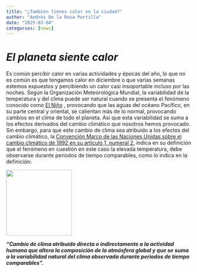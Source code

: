 ```yaml
---
title: "¿También tienes calor en la ciudad?"
author: "Andrés De la Rosa Portilla"
date: "2025-03-04"
categories: [news]
---
```


# ***El planeta siente calor*** {#sec-el-planeta-siente-calor-}

Es común percibir calor en varias actividades y épocas del año, lo que no es común es que tengamos calor en diciembre o que varias semanas estemos expuestos y percibiendo un calor casi insoportable incluso por las noches. Según la Organización Meteorológica Mundial, la variabilidad de la temperatura y del clima puede ser natural cuando se presenta el fenómeno conocido como [El Niño](#0){style="(El Niño color:orange)"} , provocando que las aguas del océano Pacífico, en su parte central y oriental, se calientan más de lo normal, provocando cambios en el clima de todo el planeta. Así que esta variabilidad se suma a los efectos derivados del cambio climático que nosotros hemos provocado. Sin embargo, para que este cambio de clima sea atribuido a los efectos del cambio climático, la [Convención Marco de las Naciones Unidas sobre el cambio climático de 1992 en su artículo 1, numeral 2](https://unfccc.int/resource/docs/convkp/convsp.pdf), indica en su definición que el fenómeno en cuestión en este caso la elevada temperatura, debe observarse durante periodos de tiempo comparables, como lo indica en la definición:

![](images/clipboard-2473625925.png){fig-align="center" width="178"}

***“Cambio de clima atribuido directa o indirectamente a la actividad humana que altera la composición de la atmósfera global y que se suma a la variabilidad natural del clima observada durante períodos de tiempo comparables".***
